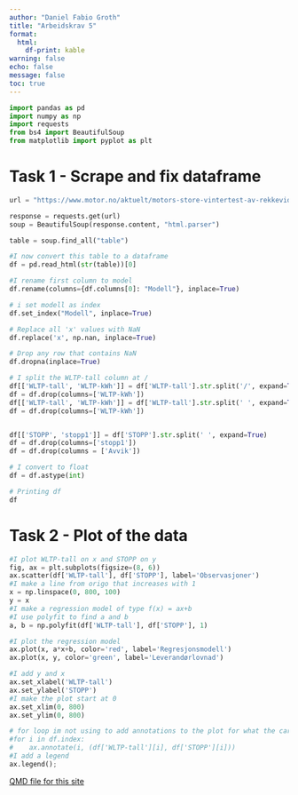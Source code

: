 ```yaml
---
author: "Daniel Fabio Groth"
title: "Arbeidskrav 5"
format:
  html:
    df-print: kable
warning: false
echo: false
message: false
toc: true
---
```


```python
import pandas as pd
import numpy as np
import requests
from bs4 import BeautifulSoup
from matplotlib import pyplot as plt
```

# Task 1 - Scrape and fix dataframe

```python
url = "https://www.motor.no/aktuelt/motors-store-vintertest-av-rekkevidde-pa-elbiler/217132"

response = requests.get(url)
soup = BeautifulSoup(response.content, "html.parser")

table = soup.find_all("table")

#I now convert this table to a dataframe
df = pd.read_html(str(table))[0]

#I rename first column to model
df.rename(columns={df.columns[0]: "Modell"}, inplace=True)

# i set modell as index
df.set_index("Modell", inplace=True)

# Replace all 'x' values with NaN
df.replace('x', np.nan, inplace=True)

# Drop any row that contains NaN
df.dropna(inplace=True)

# I split the WLTP-tall column at /
df[['WLTP-tall', 'WLTP-kWh']] = df['WLTP-tall'].str.split('/', expand=True)
df = df.drop(columns=['WLTP-kWh'])
df[['WLTP-tall', 'WLTP-kWh']] = df['WLTP-tall'].str.split(' ', expand=True)
df = df.drop(columns=['WLTP-kWh'])


df[['STOPP', 'stopp1']] = df['STOPP'].str.split(' ', expand=True)
df = df.drop(columns=['stopp1'])
df = df.drop(columns = ['Avvik'])

# I convert to float
df = df.astype(int)

# Printing df
df
```

# Task 2 - Plot of the data

```python
#I plot WLTP-tall on x and STOPP on y
fig, ax = plt.subplots(figsize=(8, 6))
ax.scatter(df['WLTP-tall'], df['STOPP'], label='Observasjoner')
#I make a line from origo that increases with 1
x = np.linspace(0, 800, 100)
y = x
#I make a regression model of type f(x) = ax+b
#I use polyfit to find a and b
a, b = np.polyfit(df['WLTP-tall'], df['STOPP'], 1)

#I plot the regression model
ax.plot(x, a*x+b, color='red', label='Regresjonsmodell')
ax.plot(x, y, color='green', label='Leverandørlovnad')

#I add y and x
ax.set_xlabel('WLTP-tall')
ax.set_ylabel('STOPP')
#I make the plot start at 0
ax.set_xlim(0, 800)
ax.set_ylim(0, 800)

# for loop im not using to add annotations to the plot for what the cars are
#for i in df.index:
#    ax.annotate(i, (df['WLTP-tall'][i], df['STOPP'][i]))
#I add a legend
ax.legend();
```

[QMD file for this site](https://github.com/DanielFabioG/SOK-1005/blob/main/Assignments/Assignment5.qmd)
